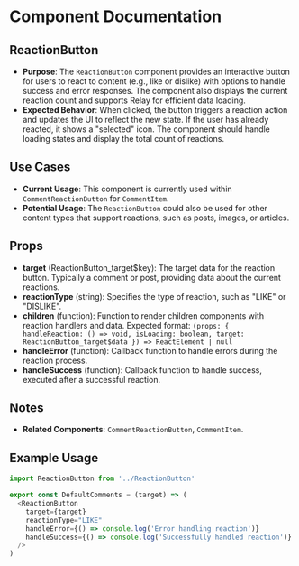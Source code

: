 
<Meta title="@baseapp-frontend | components/Shared/ReactionButton" />

# Component Documentation

## ReactionButton

- **Purpose**: The `ReactionButton` component provides an interactive button for users to react to content (e.g., like or dislike) with options to handle success and error responses. The component also displays the current reaction count and supports Relay for efficient data loading.
- **Expected Behavior**: When clicked, the button triggers a reaction action and updates the UI to reflect the new state. If the user has already reacted, it shows a "selected" icon. The component should handle loading states and display the total count of reactions.

## Use Cases

- **Current Usage**: This component is currently used within `CommentReactionButton` for `CommentItem`.
- **Potential Usage**: The `ReactionButton` could also be used for other content types that support reactions, such as posts, images, or articles.

## Props

- **target** (ReactionButton_target$key): The target data for the reaction button. Typically a comment or post, providing data about the current reactions.
- **reactionType** (string): Specifies the type of reaction, such as "LIKE" or "DISLIKE".
- **children** (function): Function to render children components with reaction handlers and data. Expected format:
  `(props: { handleReaction: () => void, isLoading: boolean, target: ReactionButton_target$data }) => ReactElement | null`
- **handleError** (function): Callback function to handle errors during the reaction process.
- **handleSuccess** (function): Callback function to handle success, executed after a successful reaction.

## Notes

- **Related Components**: `CommentReactionButton`, `CommentItem`.

## Example Usage

```javascript
import ReactionButton from '../ReactionButton'

export const DefaultComments = (target) => (
  <ReactionButton
    target={target}
    reactionType="LIKE"
    handleError={() => console.log('Error handling reaction')}
    handleSuccess={() => console.log('Successfully handled reaction')}
  />
)
```
